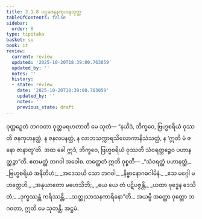 ```yaml
---
title: 2.1.8 ပဌမဇနနကုဟနသုတ္တ
tableOfContents: false
sidebar:
  order: 8
type: tipitaka
basket: su
book: it
review:
  current: review
  updated: '2025-10-20T18:39:00.763059'
  updated_by: ''
  notes: ''
  history:
  - state: review
    date: '2025-10-20T18:39:00.763059'
    updated_by: ''
    notes: ''
    previous_state: draft
---
```



<DynamicBreadcrumb />


<ReviewStatus review={frontmatter.review} showDetails={true} />

<HypothesisAnnotation frontmatter={frontmatter} />

<Division number="35" book="it" e="ch" v="18" p="214">

<Paragraph number="214" book="it">
ဝုတ္တဉှေတံ ဘဂဝတာ ဝုတ္တမရဟတာတိ မေ သုတံ—
</Paragraph>

<Paragraph number="215" book="it">
“နယိဒံ, ဘိက္ခဝေ, ဗြဟ္မစရိယံ ဝုဿတိ ဇနကုဟနတ္ထံ, န ဇနလပနတ္ထံ, န လာဘသက္ကာရသိလောကာနိသံသတ္ထံ, န ‘ဣတိ မံ ဇနော ဇာနာတူ’တိ. အထ ခေါ ဣဒံ, ဘိက္ခဝေ, ဗြဟ္မစရိယံ ဝုဿတိ သံဝရတ္ထဉ္စေဝ ပဟာနတ္ထဉ္စာ”တိ. ဧတမတ္ထံ ဘဂဝါ အဝေါစ. တတ္ထေတံ ဣတိ ဝုစ္စတိ—
</Paragraph>

<Paragraph number="216" type="verses" book="it">
_“သံဝရတ္ထံ ပဟာနတ္ထံ,_  
_ဗြဟ္မစရိယံ အနီတိဟံ;_  
_အဒေသယိ သော ဘဂဝါ,_  
_နိဗ္ဗာနောဂဓဂါမိနံ._  

</Paragraph>

<Paragraph number="217" type="verses" book="it">
_ဧသ မဂ္ဂေါ မဟတ္တေဟိ,_  
_အနုယာတော မဟေသိဘိ;_  
_ယေ ယေ တံ ပဋိပဇ္ဇန္တိ,_  
_ယထာ ဗုဒ္ဓေန ဒေသိတံ;_  
_ဒုက္ခဿန္တံ ကရိဿန္တိ,_  
_သတ္ထုသာသနကာရိနော”တိ._  

</Paragraph>

<Paragraph number="218" book="it">
အယမ္ပိ အတ္ထော ဝုတ္တော ဘဂဝတာ, ဣတိ မေ သုတန္တိ.

</Paragraph>
</Division>

<Paragraph number="219" type="center" book="it">
အဋ္ဌမံ.
</Paragraph>